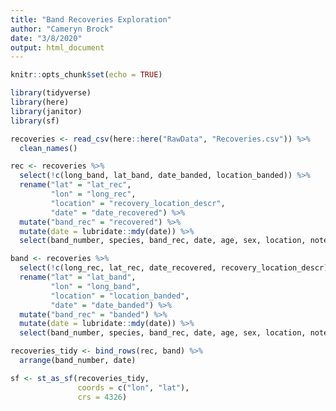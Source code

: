 ```yaml
---
title: "Band Recoveries Exploration"
author: "Cameryn Brock"
date: "3/8/2020"
output: html_document
---
```


```r
knitr::opts_chunk$set(echo = TRUE)
```

```r

library(tidyverse)
library(here)
library(janitor)
library(sf)

```


```r

recoveries <- read_csv(here::here("RawData", "Recoveries.csv")) %>% 
  clean_names() 

rec <- recoveries %>% 
  select(!c(long_band, lat_band, date_banded, location_banded)) %>% 
  rename("lat" = "lat_rec",
         "lon" = "long_rec",
         "location" = "recovery_location_descr",
         "date" = "date_recovered") %>% 
  mutate("band_rec" = "recovered") %>% 
  mutate(date = lubridate::mdy(date)) %>% 
  select(band_number, species, band_rec, date, age, sex, location, notes, lon, lat)

band <- recoveries %>% 
  select(!c(long_rec, lat_rec, date_recovered, recovery_location_descr)) %>% 
  rename("lat" = "lat_band",
         "lon" = "long_band",
         "location" = "location_banded",
         "date" = "date_banded") %>% 
  mutate("band_rec" = "banded") %>% 
  mutate(date = lubridate::mdy(date)) %>% 
  select(band_number, species, band_rec, date, age, sex, location, notes, lon, lat)

recoveries_tidy <- bind_rows(rec, band) %>% 
  arrange(band_number, date) 

sf <- st_as_sf(recoveries_tidy,
               coords = c("lon", "lat"),
               crs = 4326)

```

